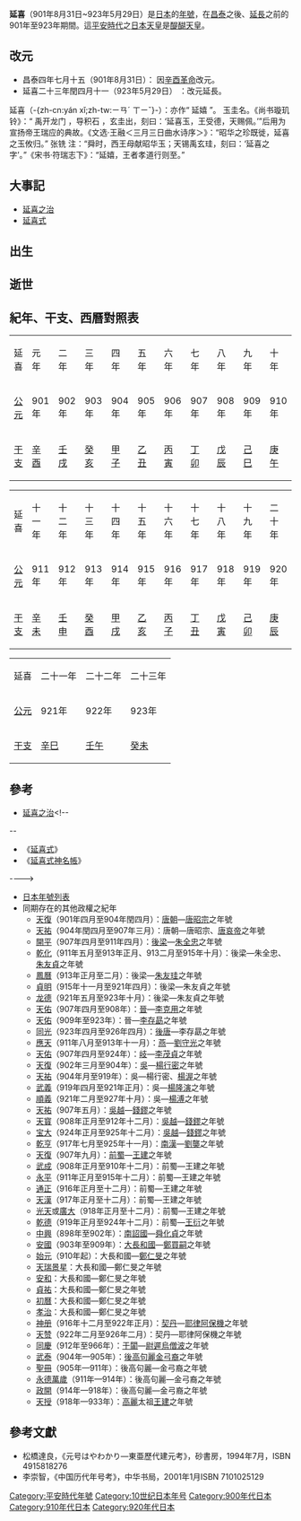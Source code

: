 {{not|延熹}}
{{japanese|japanese=延喜|kana=えんぎ|romaji=Engi}}

'''延喜'''（901年8月31日~923年5月29日）是[[日本|日本]]的[[年號|年號]]，在[[昌泰_(醍醐天皇)|昌泰]]之後、[[延长_(醍醐天皇)|延長]]之前的901年至923年期間。這[[平安時代|平安時代]]之[[日本天皇|日本天皇]]是[[醍醐天皇|醍醐天皇]]。

==改元==
*昌泰四年七月十五（901年8月31日）： 因[[辛酉革命|辛酉革命]]改元。
*延喜二十三年閏四月十一（923年5月29日） ：改元延長。

延喜（-{zh-cn:yán xǐ;zh-tw:ㄧㄢˊ ㄒㄧˇ}-）：亦作“ 延嬉 ”。 玉圭名。《尚书璇玑铃》：“ 禹开龙门 ，导积石 ，玄圭出，刻曰：‘延喜玉，王受德，天赐佩。’”后用为宣扬帝王瑞应的典故。《文选·王融＜三月三日曲水诗序＞》：“昭华之珍既徙，延喜之玉攸归。” 张铣 注：“舜时，西王母献昭华玉；天锡禹玄珪，刻曰：‘延喜之字’。”《宋书·符瑞志下》：“延嬉，王者孝道行则至。”

==大事記==
*[[延喜之治|延喜之治]]
*[[延喜式|延喜式]]

==出生==

==逝世==

==紀年、干支、西曆對照表==
{| class="wikitable" cellspacing=0 style="text-align:center"
|- style="font-weight:bold;background-color:#CCCCCC;color:#000000"
|延喜||元年||二年||三年||四年||五年||六年||七年||八年||九年||十年
|- style="background-color:#FFFFFF;"
|[[公元|公元]]||901年||902年||903年||904年||905年||906年||907年||908年||909年||910年
|- style="background-color:#FFFFFF;"
|[[干支|干支]]||[[辛酉|辛酉]]||[[壬戌|壬戌]]||[[癸亥|癸亥]]||[[甲子|甲子]]||[[乙丑|乙丑]]||[[丙寅|丙寅]]||[[丁卯|丁卯]]||[[戊辰|戊辰]]||[[己巳|己巳]]||[[庚午|庚午]]
|}

{| class="wikitable" cellspacing=0 style="text-align:center"
|- style="font-weight:bold;background-color:#CCCCCC;color:#000000"
|延喜||十一年||十二年||十三年||十四年||十五年||十六年||十七年||十八年||十九年||二十年
|- style="background-color:#FFFFFF;"
|[[公元|公元]]||911年||912年||913年||914年||915年||916年||917年||918年||919年||920年
|- style="background-color:#FFFFFF;"
|[[干支|干支]]||[[辛未|辛未]]||[[壬申|壬申]]||[[癸酉|癸酉]]||[[甲戌|甲戌]]||[[乙亥|乙亥]]||[[丙子|丙子]]||[[丁丑|丁丑]]||[[戊寅|戊寅]]||[[己卯|己卯]]||[[庚辰|庚辰]]
|}

{| class="wikitable" cellspacing=0 style="text-align:center"
|- style="font-weight:bold;background-color:#CCCCCC;color:#000000"
|延喜||二十一年||二十二年||二十三年
|- style="background-color:#FFFFFF;"
|[[公元|公元]]||921年||922年||923年
|- style="background-color:#FFFFFF;"
|[[干支|干支]]||[[辛巳|辛巳]]||[[壬午|壬午]]||[[癸未|癸未]]
|}

==參考==
*[[延喜之治|延喜之治]]<!--
--
*《[[延喜式|延喜式]]》
*《[[延喜式神名帳|延喜式神名帳]]》
---->
*[[日本年號列表|日本年號列表]]
*同期存在的其他政權之紀年
**[[天复_(唐朝)|天復]]（901年四月至904年閏四月）：[[唐朝|唐朝]]—[[唐昭宗|唐昭宗]]之年號
**[[天祐_(唐朝)|天祐]]（904年閏四月至907年三月）：唐朝—唐昭宗、[[唐哀帝|唐哀帝]]之年號
**[[開平_(年號)|開平]]（907年四月至911年四月）：[[後梁|後梁]]—[[朱温|朱全忠]]之年號
**[[乾化|乾化]]（911年五月至913年正月、913二月至915年十月）：後梁—朱全忠、[[梁末帝|朱友貞]]之年號
**[[鳳曆_(後梁)|鳳曆]]（913年正月至二月）：後梁—[[朱友珪|朱友珪]]之年號
**[[贞明_(后梁)|貞明]]（915年十一月至921年四月）：後梁—朱友貞之年號
**[[龙德|龙德]]（921年五月至923年十月）：後梁—朱友貞之年號
**[[天祐_(唐朝)|天佑]]（907年四月至908年）：[[晉_(五代十國)|晉]]—[[李克用|李克用]]之年號
**[[天祐_(唐朝)|天佑]]（909年至923年）：晉—[[唐庄宗|李存勗]]之年號
**[[同光|同光]]（923年四月至926年四月）：[[后唐|後唐]]—李存勗之年號
**[[应天_(刘守光)|應天]]（911年八月至913年十一月）：[[燕_(五代)|燕]]—[[劉守光|劉守光]]之年號
**[[天祐_(唐朝)|天佑]]（907年四月至924年）：[[岐|岐]]—[[李茂貞|李茂貞]]之年號
**[[天复_(唐朝)|天復]]（902年三月至904年）：[[杨吴|吳]]—[[楊行密|楊行密]]之年號
**[[天祐_(唐朝)|天祐]]（904年月至919年）：吳—楊行密、[[楊渥|楊渥]]之年號
**[[武义_(南吴)|武義]]（919年四月至921年正月）：吳—[[楊隆演|楊隆演]]之年號
**[[顺义_(南吴)|順義]]（921年二月至927年十月）：吳—[[楊溥_(吳)|楊溥]]之年號
**[[天祐_(唐朝)|天祐]]（907年五月）：[[吴越国|吳越]]—[[錢鏐|錢鏐]]之年號
**[[天宝_(吴越)|天寳]]（908年正月至912年十二月）：[[吴越国|吳越]]—[[錢鏐|錢鏐]]之年號
**[[宝大|宝大]]（924年正月至925年十二月）：[[吴越国|吳越]]—[[錢鏐|錢鏐]]之年號
**[[乾亨_(南汉)|乾亨]]（917年七月至925年十一月）：[[南漢|南漢]]—[[劉龑|劉龑]]之年號
**[[天复_(唐朝)|天復]]（907年九月）：[[前蜀|前蜀]]—[[王建_(前蜀)|王建]]之年號
**[[武成_(前蜀)|武成]]（908年正月至910年十二月）：前蜀—王建之年號
**[[永平_(前蜀)|永平]]（911年正月至915年十二月）：前蜀—王建之年號
**[[通正|通正]]（916年正月至十二月）：前蜀—王建之年號
**[[天汉_(前蜀)|天漢]]（917年正月至十二月）：前蜀—王建之年號
**[[光天_(前蜀)|光天]]或[[光天_(前蜀)|廣大]]（918年正月至十二月）：前蜀—王建之年號
**[[乾德_(前蜀)|乾德]]（919年正月至924年十二月）：前蜀—[[王衍_(前蜀)|王衍]]之年號
**[[中兴_(大封民)|中興]]（898年至902年）：[[南诏|南詔國]]—[[舜化貞|舜化貞]]之年號
**[[安国_(大长和)|安國]]（903年至909年）：[[大長和國|大長和國]]—[[鄭買嗣|鄭買嗣]]之年號
**[[始元_(大长和)|始元]]（910年起）：大長和國—[[鄭仁旻|鄭仁旻]]之年號
**[[天瑞景星|天瑞景星]]：大長和國—鄭仁旻之年號
**[[安和_(大長和)|安和]]：大長和國—鄭仁旻之年號
**[[貞祐_(大長和)|貞祐]]：大長和國—鄭仁旻之年號
**[[初曆|初曆]]：大長和國—鄭仁旻之年號
**[[孝治|孝治]]：大長和國—鄭仁旻之年號
**[[神册|神册]]（916年十二月至922年正月）：[[辽朝|契丹]]—[[耶律阿保機|耶律阿保機]]之年號
**[[天赞|天赞]]（922年二月至926年二月）：契丹—耶律阿保機之年號
**[[同慶_(于闐)|同慶]]（912年至966年）：[[于闐|于闐]]—[[尉遲烏僧波|尉遲烏僧波]]之年號
**[[武泰_(泰封)|武泰]]（904年—905年）：[[後高句麗|後高句麗]][[金弓裔|金弓裔]]之年號
**[[聖冊|聖冊]]（905年—911年）：後高句麗—金弓裔之年號
**[[永德萬歲|永德萬歲]]（911年—914年）：後高句麗—金弓裔之年號
**[[政開|政開]]（914年—918年）：後高句麗—金弓裔之年號
**[[天授_(高麗)|天授]]（918年—933年）：[[高麗|高麗]]太祖[[高麗太祖|王建]]之年號

==參考文獻==
*松橋達良，《元号はやわかり—東亜歷代建元考》，砂書房，1994年7月，ISBN 4915818276
*李崇智，《中国历代年号考》，中华书局，2001年1月ISBN 7101025129

{{年号|[[昌泰_(醍醐天皇)|昌泰]]|[[日本年號|日本年號]]|[[延長_(醍醐天皇)|延長]]}}
{{平安時代年號}}
{{DEFAULTSORT:Enji}}

[[Category:平安時代年號|Category:平安時代年號]]
[[Category:10世纪日本年号|Category:10世纪日本年号]]
[[Category:900年代日本|Category:900年代日本]]
[[Category:910年代日本|Category:910年代日本]]
[[Category:920年代日本|Category:920年代日本]]